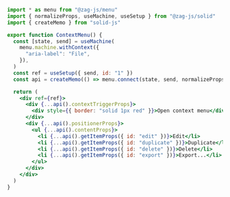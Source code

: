 ```jsx
import * as menu from "@zag-js/menu"
import { normalizeProps, useMachine, useSetup } from "@zag-js/solid"
import { createMemo } from "solid-js"

export function ContextMenu() {
  const [state, send] = useMachine(
    menu.machine.withContext({
      "aria-label": "File",
    }),
  )
  const ref = useSetup({ send, id: "1" })
  const api = createMemo(() => menu.connect(state, send, normalizeProps))

  return (
    <div ref={ref}>
      <div {...api().contextTriggerProps}>
        <div style={{ border: "solid 1px red" }}>Open context menu</div>
      </div>
      <div {...api().positionerProps}>
        <ul {...api().contentProps}>
          <li {...api().getItemProps({ id: "edit" })}>Edit</li>
          <li {...api().getItemProps({ id: "duplicate" })}>Duplicate</li>
          <li {...api().getItemProps({ id: "delete" })}>Delete</li>
          <li {...api().getItemProps({ id: "export" })}>Export...</li>
        </ul>
      </div>
    </div>
  )
}
```
